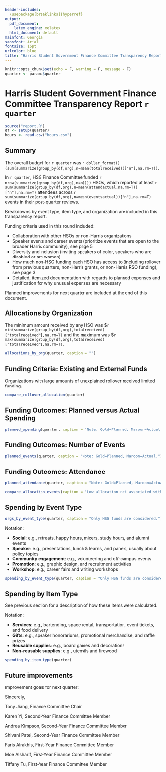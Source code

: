 ```yaml
---
header-includes:
  \usepackage[breaklinks]{hyperref}
output:
  pdf_document: 
    latex_engine: xelatex
  html_document: default
mainfont: Georgia
sansfont: Arial
fontsize: 16pt
urlcolor: blue
title: "Harris Student Government Finance Committee Transparency Report"
---
```


```r
knitr::opts_chunk$set(echo = F, warning = F, message = F)
quarter <- params$quarter
```

# Harris Student Government Finance Committee Transparency Report `r quarter`

```r
source("report.R")
df <- setup(quarter)
hours <- read.csv("hours.csv")
```

## Summary

The overall budget for `r quarter` was `r dollar_format()(sum(summarize(group_by(df,org),n=mean(totalreceived))["n"],na.rm=T))`.

In `r quarter`, HSG Finance Committee funded `r nrow(summarize(group_by(df,org),n=n()))` HSOs, which reported at least `r sum(summarize(group_by(df,org),n=mean(attendactual,na.rm=T))["n"],na.rm=T)` attendees across `r sum(summarize(group_by(df,org),n=mean(eventsactual))["n"],na.rm=T)` events in their post-quarter reviews. 

Breakdowns by event type, item type, and organization are included in this transparency report. 

Funding criteria used in this round included:

* Collaboration with other HSOs or non-Harris organizations
* Speaker events and career events (prioritize events that are open to the broader Harris community), see page 5
* Diversity and inclusion (inviting speakers of color, speakers who are disabled or are women)
* How much non-HSG funding each HSO has access to (including rollover from previous quarters, non-Harris grants, or non-Harris RSO funding), see page 3
* Detailed, itemized documentation with regards to planned expenses and justification for why unusual expenses are necessary

Planned improvements for next quarter are included at the end of this document.

\newpage 

## Allocations by Organization

The minimum amount received by any HSO was \$`r min(summarize(group_by(df,org),totalreceived)["totalreceived"],na.rm=T)` and the maximum was \$`r max(summarize(group_by(df,org),totalreceived)["totalreceived"],na.rm=T)`.

```r
allocations_by_org(quarter, caption = "")
```

\newpage 

## Funding Criteria: Existing and External Funds 

Organizations with large amounts of unexplained rollover received limited funding.

```r
compare_rollover_allocation(quarter)
```

\newpage 

## Funding Outcomes: Planned versus Actual Spending

```r
planned_spending(quarter, caption = "Note: Gold=Planned, Maroon=Actual.\n Amounts spent may include both HSG allocations and external funding.\nTo improve readability, this graph only shows amounts up to $15,000.")
```

\newpage 

## Funding Outcomes: Number of Events

```r
planned_events(quarter, caption = "Note: Gold=Planned, Maroon=Actual.")
```


## Funding Outcomes: Attendance

```r
planned_attendance(quarter, caption = "Note: Gold=Planned, Maroon=Actual.\nMiPPS, PMPSA, SASPA, UPSA, and WiPP did not report attendance for Winter quarter events.\nFor readability, this graph only shows attendance up to 300.\nMost orgs saw higher attendance than anticipated.")
```

\newpage 

```r
compare_allocation_events(caption = "Low allocation not associated with number of canceled events")
```

## Spending by Event Type

```r
orgs_by_event_type(quarter, caption = "Only HSG funds are considered.")
```

Notation:

* **Social**: e.g., retreats, happy hours, mixers, study hours, and alumni events
* **Speaker**: e.g., presentations, lunch \& learns, and panels, usually about policy topics
* **Community engagement**: e.g., volunteering and off-campus events
* **Promotion**: e.g., graphic design, and recruitment activities
* **Workshop**: e.g., career fairs and writing workshops

```r
spending_by_event_type(quarter, caption = "Only HSG funds are considered.")
```

## Spending by Item Type

See previous section for a description of how these items were calculated.

Notation:

* **Services**: e.g.,  bartending, space rental, transportation, event tickets, and food delivery
* **Gifts**: e.g.,  speaker honorariums, promotional merchandise, and raffle prizes
* **Reusable supplies**: e.g., board games and decorations
* **Non-reusable supplies**: e.g., utensils and firewood

```r
spending_by_item_type(quarter)
```

## Future improvements

Improvement goals for next quarter:

\vspace{30pt}

Sincerely,

Tony Jiang, Finance Committee Chair

Karen Yi, Second-Year Finance Committee Member

Andrea Kimpson, Second-Year Finance Committee Member

Shivani Patel, Second-Year Finance Committee Member

Faris Alrakhis, First-Year Finance Committee Member

Moe Alsharif, First-Year Finance Committee Member

Tiffany Tu, First-Year Finance Committee Member
